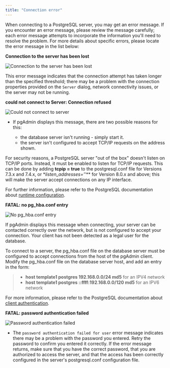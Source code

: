 ```yaml
---
title: "Connection error"
---
```


<div id="connect_error" class="registered_link"></div>

When connecting to a PostgreSQL server, you may get an error message. If you encounter an error message, please review the message carefully; each error message attempts to incorporate the information you'll need to resolve the problem. For more details about specific errors, please locate the error message in the list below:

**Connection to the server has been lost**

![Connection to the server has been lost](../images/ce_timeout.png)

This error message indicates that the connection attempt has taken longer than the specified threshold; there may be a problem with the connection properties provided on the `Server` dialog, network connectivity issues, or the server may not be running.

**could not connect to Server: Connection refused**

![Could not connect to server](../images/ce_not_running.png)

-   If pgAdmin displays this message, there are two possible reasons for this:

    -   the database server isn't running - simply start it.
    -   the server isn't configured to accept TCP/IP requests on the address shown.

For security reasons, a PostgreSQL server "out of the box" doesn't listen on TCP/IP ports. Instead, it must be enabled to listen for TCP/IP requests. This can be done by adding **tcpip = true** to the postgresql.conf file for Versions 7.3.x and 7.4.x, or \**listen_addresses='*'\*\* for Version 8.0.x and above; this will make the server accept connections on any IP interface.

For further information, please refer to the PostgreSQL documentation about [runtime configuration](http://www.postgresql.org/docs/current/interactive/runtime-config.html).

**FATAL: no pg_hba.conf entry**

![No pg_hba.conf entry](../images/ce_error_hba.png)

If pgAdmin displays this message when connecting, your server can be contacted correctly over the network, but is not configured to accept your connection. Your client has not been detected as a legal user for the database.

To connect to a server, the pg_hba.conf file on the database server must be configured to accept connections from the host of the pgAdmin client. Modify the pg_hba.conf file on the database server host, and add an entry in the form:

> -   **host template1 postgres 192.168.0.0/24 md5** for an IPV4 network
> -   **host template1 postgres ::ffff:192.168.0.0/120 md5** for an IPV6 network

For more information, please refer to the PostgreSQL documentation about [client authentication](http://www.postgresql.org/docs/current/interactive/client-authentication.html).

**FATAL: password authentication failed**

![Password authentication failed](../images/ce_password_failed.png)

-   The `password authentication failed for user` error message indicates there may be a problem with the password you entered. Retry the password to confirm you entered it correctly. If the error message returns, make sure that you have the correct password, that you are authorized to access the server, and that the access has been correctly configured in the server's postgresql.conf configuration file.
